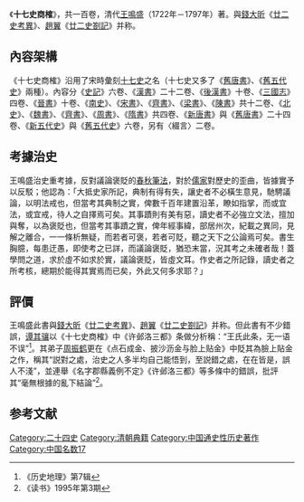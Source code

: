 {{Infobox Book 
|name                 = 十七史商榷
|image                =  
|image_caption        =  
|author               = [[王鳴盛|王鳴盛]]
|translator           =  
|illustrator          = 
|cover_artist         = 
|country              = [[中國|中國]][[江苏省|江蘇]]太倉州嘉定縣
|language             = [[中文|中文]]
|series               = 史學系列
|subject              = 十九史皆重考據，反對議論褒貶的春秋筆法，於儒家對歷史的歪曲，皆據實予以反駁。
|genre                = 經以明道、執義理、考實事。
|publisher            = 
|release_date         = 
|chinese_release_date = [[清朝|清]][[乾隆|乾隆]]47年（1782年）
|media_type           = 線裝書
|pages                = 98卷（另有"綴言"2卷）
|format               = 
|isbn                 = 
|oclc                 = 
|dewey                = 
|congress             = 
|preceded_by          =  
|followed_by          =  
}}

《'''十七史商榷'''》，共一百卷，清代[[王鳴盛|王鳴盛]]（1722年－1797年）著。與[[錢大昕|錢大昕]]《[[廿二史考異|廿二史考異]]》、[[趙翼|趙翼]]《[[廿二史劄記|廿二史劄記]]》并称。

==內容架構==
《十七史商榷》沿用了宋時彙刻[[十七史|十七史]]之名（十七史又多了《[[舊唐書|舊唐書]]》、《[[舊五代史|舊五代史]]》兩種）。內容分《[[史記|史記]]》六卷、《[[漢書|漢書]]》二十二卷、《[[後漢書|後漢書]]》十卷、《[[三國志|三國志]]》四卷、《[[晉書|晉書]]》十卷、《[[南史|南史]]》、《[[宋書|宋書]]》、《[[南齊書|齊書]]》、《[[梁書|梁書]]》、《[[陳書|陳書]]》共十二卷、《[[北史|北史]]》、《[[魏書|魏書]]》、《[[北齊書|齊書]]》、《[[周書|周書]]》、《[[隋書|隋書]]》共四卷、《[[新唐書|新唐書]]》與《[[舊唐書|舊唐書]]》二十四卷、《[[新五代史|新五代史]]》與《[[舊五代史|舊五代史]]》六卷，另有〈綴言〉二卷。

==考據治史==
王鳴盛治史重考據，反對議論褒貶的[[春秋筆法|春秋筆法]]，對於[[儒家|儒家]]對歷史的歪曲，皆據實予以反駁；他認為：「大抵史家所記，典制有得有失，讓史者不必橫生意見，馳騁議論，以明法戒也，但當考其典制之實，俾數千百年建置沿革，瞭如指掌，而或宜法，或宜戒，待人之自擇焉可矣。其事蹟則有美有惡，讀史者不必強立文法，擅加與奪，以為褒貶也，但當考其事蹟之實，俾年經事緯，部居州次，紀載之異同，見解之離合，一一條析無疑，而若者可褒，若者可貶，聽之天下之公論焉可矣。書生胸臆，每患迂愚，即使考之已詳，而議論褒貶，猶恐末當，況其考之未確者哉！蓋學問之道，求於虛不如求於實，議論褒貶，皆虛文耳。作史者之所記錄，讀史者之所考核，總期於能得其實焉而已矣，外此又何多求耶？」

==評價==
王鳴盛此書與[[錢大昕|錢大昕]]《[[廿二史考異|廿二史考異]]》、[[趙翼|趙翼]]《[[廿二史劄記|廿二史劄記]]》并称。但此書有不少錯誤，[[谭其骧|谭其骧]]以《十七史商榷》中《许邺洛三都》条做分析稱：“王氏此条，无一语不误”<ref>《历史地理》第7辑</ref>。其弟子[[周振鹤|周振鹤]]更在《点石成金、披沙沥金与脸上贴金》中貶其為臉上貼金之作，稱其“説對之處，治史之人多半均自己能悟到，至説錯之處，在在皆是，誤人不淺”，並連舉《名字郡縣義例不定》《许邺洛三都》等多條中的錯誤，批評其“毫無根據的亂下結論”<ref>《读书》1995年第3期</ref>。

== 参考文献 ==
{{wikisource}}
{{Reflist}}

[[Category:二十四史|Category:二十四史]]
[[Category:清朝典籍|Category:清朝典籍]]
[[Category:中国通史性历史著作|Category:中国通史性历史著作]]
[[Category:中国名数17|Category:中国名数17]]